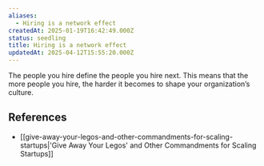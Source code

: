 ```yaml
---
aliases:
  - Hiring is a network effect
createdAt: 2025-01-19T16:42:49.000Z
status: seedling
title: Hiring is a network effect
updatedAt: 2025-04-12T15:55:20.000Z
---
```

The people you hire define the people you hire next. This means that the more people you hire, the harder it becomes to shape your organization’s culture.

## References

- [[give-away-your-legos-and-other-commandments-for-scaling-startups|'Give Away Your Legos' and Other Commandments for Scaling Startups]]
